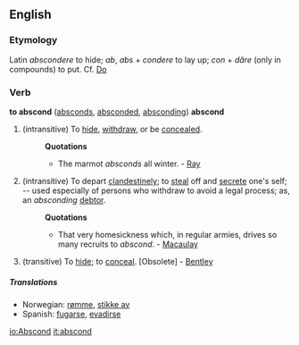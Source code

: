 ==English==
===Etymology===
Latin ''abscondere'' to hide; ''ab'', ''abs'' + ''condere'' to lay up; ''con'' + ''d&#259;re'' (only in compounds) to put. Cf. [[Do]]

===Verb===
'''to abscond''' ([[absconds]], [[absconded]], [[absconding]])
'''abscond'''
#(intransitive) To [[hide]], [[withdraw]], or be [[concealed]].
#:'''Quotations'''
#:*The marmot ''absconds'' all winter. - [[Ray]]
#(intransitive) To depart [[clandestinely]]; to [[steal]] off and [[secrete]] one's self; -- used especially of persons who withdraw to avoid a legal process; as, an ''absconding'' [[debtor]].
#:'''Quotations'''
#:*That very homesickness which, in regular armies, drives so many recruits to ''abscond''. - [[Macaulay]]
#(transitive) To [[hide]]; to [[conceal]]. [Obsolete] - [[Bentley]]

=====Translations=====
*Norwegian: [[rømme]], [[stikke av]]
*Spanish: [[fugarse]], [[evadirse]]

[[io:Abscond]]
[[it:abscond]]